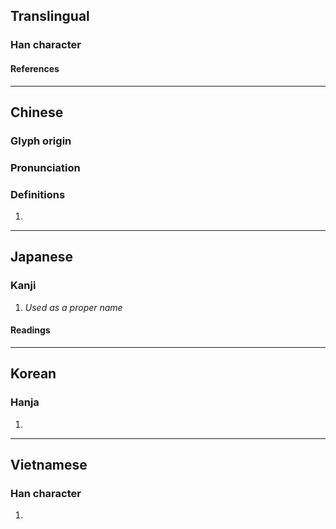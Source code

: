 {{character info}}
==Translingual==

===Han character===
{{Han char|rn=38|rad=女|as=11|sn=14|four=49427|canj=VFBB|ids=⿰女常}}

====References====
{{Han ref|kx=0270.080|dkj=06663|dj=0538.040|hdz=21077.020|uh=5AE6}}

----

==Chinese==
{{zh-forms}}

===Glyph origin===
{{Han etym}}

===Pronunciation===
{{zh-pron
|m=cháng
|c=soeng4
|h=pfs=
|md=
|mn=
|w=
|oc=y
|cat=
}}

===Definitions===
{{zh-hanzi}}

# {{zh-only used in|嫦娥}}

----

==Japanese==

===Kanji===
{{ja-kanji|grade=|rs=女11}}

# ''Used as a proper name''

====Readings====
{{ja-readings
|goon=ごう, じょう<じやう
|kanon=こう, しょう<しやう
}}

----

==Korean==

===Hanja===
{{ko-hanja|hangeul=[[항]]|rv=hang|mr=hang}}

# {{rfdef|ko|sort=女11}}

----

==Vietnamese==

===Han character===
{{vi-readings|rs=女11|reading=thường}}

# {{rfdef|vi|sort=女11}}